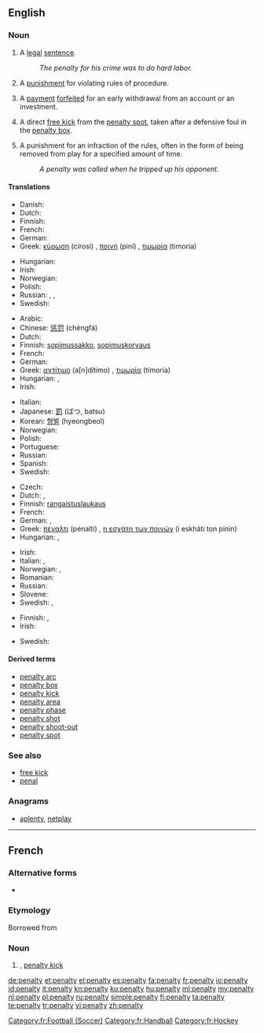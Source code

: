 {{wikipedia}}
{{also|pénalty}}
==English==

===Noun===
{{en-noun|penalties}}

# A [[legal]] [[sentence]].
#: ''The penalty for his crime was to do hard labor.''
# A [[punishment]] for violating rules of procedure.
# {{finance}} A [[payment]] [[forfeit]]ed for an early withdrawal from an account or an investment.
# {{football}} A direct [[free kick]] from the [[penalty spot]], taken after a defensive foul in the [[penalty box]].
# {{ice hockey}} A punishment for an infraction of the rules, often in the form of being removed from play for a specified amount of time.
#: ''A penalty was called when he tripped up his opponent.''

====Translations====
{{trans-top|legal sentence}}
* Danish: {{t-|da|straf|c}}
* Dutch: {{t+|nl|straf|f}}
* Finnish: {{t-|fi|rangaistus}}
* French: {{t-|fr|penalisation|f}}
* German: {{t+|de|Strafe|f}}
* Greek: [[κύρωση]] (círosi) {{f}}, [[ποινή]] (piní) {{f}}, [[τιμωρία]] (timoría) {{f}}
{{trans-mid}}
* Hungarian: {{t+|hu|büntetés}}
* Irish: {{t|ga|pionós|m}}
* Norwegian: {{t-|no|straff|m|f}}
* Polish: {{t+|pl|kara|f}}
* Russian: {{t+|ru|наказание}}, {{t|ru|взыскание}}, {{t+|ru|штраф}}
* Swedish: {{t+|sv|straff|n}}
{{trans-bottom}}

{{trans-top|punishment for violating rules of procedure}}
* Arabic: {{Arab|[[جزاء]]}} {{IPAchar|(jazā’)}} {{m}}
* Chinese: [[惩罚]] (chéngfá)
* Dutch: {{t+|nl|straf|f}}
* Finnish: [[sopimussakko]], [[sopimuskorvaus]]
* French: {{t+|fr|peine|f}}
* German: {{t+|de|Strafe|f}}
* Greek: [[αντίτιμο]] (a[n]dítimo) {{n}}, [[τιμωρία]] (timoría) {{f}}
* Hungarian: {{t+|hu|büntetés}}, {{t+|hu|bírság}}
* Irish: {{t|ga|pionós|m}}
{{trans-mid}}
* Italian: {{t-|it|penalità|f}}
* Japanese: [[罰]] (ばつ, batsu)
* Korean: [[형벌]] (hyeongbeol)
* Norwegian: {{t-|no|straff|m|f}}
* Polish: {{t+|pl|kara|f}}
* Portuguese: {{t+|pt|penalidade|f}}
* Russian: {{t+|ru|штраф|m|tr=štraf}}
* Spanish: {{t+|es|castigo|m}}
* Swedish: {{t+|sv|straff|n}}
{{trans-bottom}}

{{trans-top|free kick in football}}
* Czech: {{t-|cs|penalta|f}}
* Dutch: {{t+|nl|penalty|m}}, {{t+|nl|strafschop|m}}
* Finnish: [[rangaistuslaukaus]]
* French: {{t+|fr|penalty|m}}
* German: {{t-|de|Strafstoß|m}}, {{t+|de|Freistoß|m}}
* Greek: [[πέναλτι]] (pénalti) {{n}}, [[η εσχάτη των ποινών]] (i eskháti ton pinín) {{f}}
* Hungarian: {{t+|hu|tizenegyes}}, {{t+|hu|büntetőrúgás}}
{{trans-mid}}
* Irish: {{t|ga|pionós|m}}
* Italian: {{t-|it|calcio di rigore|m}}, {{t+|it|rigore}}
* Norwegian: {{t-|no|straffe|m|f}}, {{t|no|straffespark|n}}
* Romanian: {{t|ro|penalti|n}}
* Russian: {{t+|ru|пенальти|n}}
* Slovene: {{t|sl|enajstmetrovka|f}}
* Swedish: {{t+|sv|straff|c}}, {{t|sv|straffspark|c}}
{{trans-bottom}}

{{trans-top|punishment in ice hockey}}
* Finnish: {{t-|fi|rangaistus}}, {{t-|fi|jäähy}}
* Irish: {{t|ga|pionós|m}}
{{trans-mid}}
* Swedish: {{t|sv|utvisning|c}}
{{trans-bottom}}

====Derived terms====
* [[penalty arc]]
* [[penalty box]]
* [[penalty kick]]
* [[penalty area]]
* [[penalty phase]]
* [[penalty shot]]
* [[penalty shoot-out]]
* [[penalty spot]]

===See also===
* [[free kick]]
* [[penal]]

===Anagrams===
* [[aplenty#English|aplenty]], [[netplay#English|netplay]]

----

==French==

===Alternative forms===
* {{l|fr|pénalty}}

===Etymology===
Borrowed from {{etyl|en|fr}}

===Noun===
{{fr-noun|m|pl=penalties}}

# {{sports|lang=fr}} {{l|en|penalty}}, [[penalty kick]]

[[Category:fr:Football (Soccer)]]
[[Category:fr:Handball]]
[[Category:fr:Hockey]]

[[de:penalty]]
[[et:penalty]]
[[el:penalty]]
[[es:penalty]]
[[fa:penalty]]
[[fr:penalty]]
[[io:penalty]]
[[id:penalty]]
[[it:penalty]]
[[kn:penalty]]
[[ku:penalty]]
[[hu:penalty]]
[[ml:penalty]]
[[my:penalty]]
[[nl:penalty]]
[[pl:penalty]]
[[ru:penalty]]
[[simple:penalty]]
[[fi:penalty]]
[[ta:penalty]]
[[te:penalty]]
[[tr:penalty]]
[[vi:penalty]]
[[zh:penalty]]